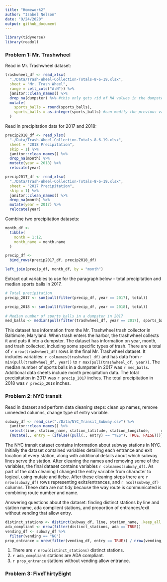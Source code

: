 ```yaml
---
title: "Homework2"
author: "Isabel Nelson"
date: "9/24/2020"
output: github_document
---
```


```r
library(tidyverse)
library(readxl)
```

### Problem 1: Mr. Trashwheel

Read in Mr. Trashwheel dataset:   
```r
trashwheel_df <- read_xlsx(
  "./Data/Trash-Wheel-Collection-Totals-8-6-19.xlsx", 
  sheet = "Mr. Trash Wheel",
  range = cell_cols("A:N")) %>% 
  janitor::clean_names() %>% 
  drop_na(dumpster) %>% #this only gets rid of NA values in the dumpster col
  mutate(
    sports_balls = round(sports_balls), 
    sports_balls = as.integer(sports_balls) #can modify the previous variable we just mutated
  )
```

Read in precipitation data for 2017 and 2018:   
```r
precip2018_df <- read_xlsx(
  "./Data/Trash-Wheel-Collection-Totals-8-6-19.xlsx", 
  sheet = "2018 Precipitation",
  skip = 1) %>% 
  janitor::clean_names() %>% 
  drop_na(month) %>% 
  mutate(year = 2018) %>% 
  relocate(year)

precip2017_df <- read_xlsx(
  "./Data/Trash-Wheel-Collection-Totals-8-6-19.xlsx", 
  sheet = "2017 Precipitation",
  skip = 1) %>% 
  janitor::clean_names() %>% 
  drop_na(month) %>% 
  mutate(year = 2017) %>% 
  relocate(year)
```

Combine two precipitation datasets: 
```r
month_df <-
  tibble(
    month = 1:12, 
    month_name = month.name
  )

precip_df <-
  bind_rows(precip2017_df, precip2018_df)

left_join(precip_df, month_df, by = "month")
```

Extract out variables to use for the paragraph below - total precipitation and median sports balls in 2017.

```r
# Total precipitation
precip_2017 <- sum(pull(filter(precip_df, year == 2017), total))

precip_2018 <- sum(pull(filter(precip_df, year == 2018), total))
  
# Median number of sports balls in a dumpster in 2017
med_balls <- median(pull(filter(trashwheel_df, year == 2017), sports_balls))

```

This dataset has information from the Mr. Trashwheel trash collector in Baltimore, Maryland. When trash enters the harbor, the trashwheel collects it and puts it into a dumpster. The dataset has information on year, month, and trash collected, including some specific types of trash. There are a total of `r nrow(trashwheel_df)` rows in the final Mr. Trashwheel dataset. It includes variables: `r colnames(trashwheel_df)` and has data from `r min(pull(trashwheel_df, year))` to `r max(pull(trashwheel_df, year))`. The median number of sports balls in a dumpster in 2017 was `r med_balls`. Additional data sheets include month precipitation data. The total precipitation in 2017 was `r precip_2017` inches. The total precipitation in 2018 was `r precip_2018` inches. 

### Problem 2: NYC transit
Read in dataset and perform data cleaning steps: clean up names, remove unneeded columns, change type of entry variable. 
```r
subway_df <- read_csv("./Data/NYC_Transit_Subway.csv") %>% 
  janitor::clean_names() %>% 
  select(line, station_name, station_latitude, station_longitude,     route1:route11, entry, entrance_type, vending, ada) %>% 
  {mutate(., entry = (ifelse((pull(., entry) == "YES"), TRUE, FALSE)))}
```
The NYC transit dataset contains information about subway stations in NYC. Initially the dataset contained variables detailing each entrance and exit location at every station, along with additional details about which subway lines serve the station. After cleaning the names and removing some of the variables, the final dataset contains variables `r colnames(subway_df)`. As part of the data cleaning I changed the entry variable from character to logical, using mutate and ifelse. After these cleaning steps there are `r nrow(subway_df)` rows representing exits/entrances, and `r ncol(subway_df)` columns. These data are not tidy because the way route is communicated is combining route number and name. 

Answering questions about the dataset: finding distinct stations by line and station name, ada complient stations, and proportion of entrances/exit without vending that allow entry. 
```r
distinct_stations <- distinct(subway_df, line, station_name, .keep_all = TRUE)
ada_compliant <- nrow(filter(distinct_stations, ada == TRUE))
vending_df <- subway_df %>% 
  filter(vending == "NO") 
prop_entrance = nrow(filter(vending_df, entry == TRUE)) / nrow(vending_df)
```

1. There are `r nrow(distinct_stations)` distinct stations.  
2. `r ada_compliant` stations are ADA compliant. 
3. `r prop_entrance` stations without vending allow entrance.



### Problem 3: FiveThirtyEight
